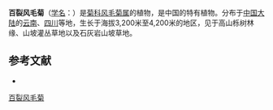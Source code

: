 {{Speciesbox
| name = 百裂风毛菊
| status = 
| status_system = 
| image =
| genus = Saussurea
| species = centiloba
| authority = Hand.-Mazz.
}}

'''百裂风毛菊'''（[[学名|学名]]：{{lang|la|''Saussurea centiloba''}}）是[[菊科|菊科]][[风毛菊属|风毛菊属]]的植物，是中国的特有植物。分布于[[中国大陆|中国大陆]]的[[云南|云南]]、[[四川|四川]]等地，生长于海拔3,200米至4,200米的地区，见于高山栎树林缘、山坡灌丛草地以及石灰岩山坡草地。

== 参考文献 ==
<div class="references-small">
* {{cite web| url =http://www.bioinfo.cn/db05/KmzwSpecies.php?action=view&id=5219| title =百裂风毛菊| work =《中国高等植物数据库全库》| publisher =中国科学院微生物研究所| author =昆明植物研究所| accessdate =2009-02-24| deadurl =yes| archiveurl =https://web.archive.org/web/20160305071520/http://www.bioinfo.cn/db05/KmzwSpecies.php?action=view&id=5219| archivedate =2016年3月5日| df =}}
</div>
{{Taxonbar|from=Q15226911}}

[[Category:风毛菊属|百裂风毛菊]]


{{植物小作品}}